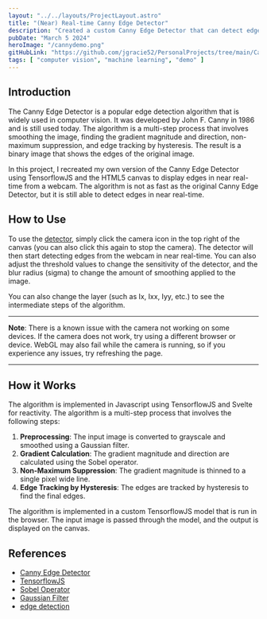 ```yaml
---
layout: "../../layouts/ProjectLayout.astro"
title: "(Near) Real-time Canny Edge Detector"
description: "Created a custom Canny Edge Detector that can detect edges from a camera in near real time."
pubDate: "March 5 2024"
heroImage: "/cannydemo.png"
gitHubLink: "https://github.com/jgracie52/PersonalProjects/tree/main/Canny%20Edge%20Detector"
tags: [ "computer vision", "machine learning", "demo" ]
---
```


## Introduction

The Canny Edge Detector is a popular edge detection algorithm that is widely used in computer vision. It was developed by John F. Canny in 1986 and is still used today. The algorithm is a multi-step process that involves smoothing the image, finding the gradient magnitude and direction, non-maximum suppression, and edge tracking by hysteresis. The result is a binary image that shows the edges of the original image.

In this project, I recreated my own version of the Canny Edge Detector using TensorflowJS and the HTML5 canvas to display edges in near real-time from a webcam. The algorithm is not as fast as the original Canny Edge Detector, but it is still able to detect edges in near real-time.

## How to Use

To use the <a href="/demos/cannydemo">detector</a>, simply click the camera icon in the top right of the canvas (you can also click this again to stop the camera). The detector will then start detecting edges from the webcam in near real-time. You can also adjust the threshold values to change the sensitivity of the detector, and the blur radius (sigma) to change the amount of smoothing applied to the image.

You can also change the layer (such as Ix, Ixx, Iyy, etc.) to see the intermediate steps of the algorithm.

---

**Note**: There is a known issue with the camera not working on some devices. If the camera does not work, try using a different browser or device. WebGL may also fail while the camera is running, so if you experience any issues, try refreshing the page.

---

## How it Works

The algorithm is implemented in Javascript using TensorflowJS and Svelte for reactivity. The algorithm is a multi-step process that involves the following steps:

1. **Preprocessing**: The input image is converted to grayscale and smoothed using a Gaussian filter.
2. **Gradient Calculation**: The gradient magnitude and direction are calculated using the Sobel operator.
3. **Non-Maximum Suppression**: The gradient magnitude is thinned to a single pixel wide line.
4. **Edge Tracking by Hysteresis**: The edges are tracked by hysteresis to find the final edges.

The algorithm is implemented in a custom TensorflowJS model that is run in the browser. The input image is passed through the model, and the output is displayed on the canvas.

## References

- [Canny Edge Detector](https://en.wikipedia.org/wiki/Canny_edge_detector)
- [TensorflowJS](https://www.tensorflow.org/js)
- [Sobel Operator](https://en.wikipedia.org/wiki/Sobel_operator)
- [Gaussian Filter](https://en.wikipedia.org/wiki/Gaussian_blur)
- [edge detection](https://github.com/tqkhai2705/edge-detection/tree/master)
